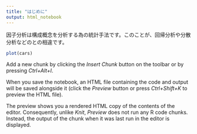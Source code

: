 ```yaml
---
title: "はじめに"
output: html_notebook
---
```


因子分析は構成概念を分析する為の統計手法です。このことが、回帰分析や分散分析などのとの相違です。
```r
plot(cars)
```

Add a new chunk by clicking the *Insert Chunk* button on the toolbar or by pressing *Ctrl+Alt+I*.

When you save the notebook, an HTML file containing the code and output will be saved alongside it (click the *Preview* button or press *Ctrl+Shift+K* to preview the HTML file).

The preview shows you a rendered HTML copy of the contents of the editor. Consequently, unlike *Knit*, *Preview* does not run any R code chunks. Instead, the output of the chunk when it was last run in the editor is displayed.
